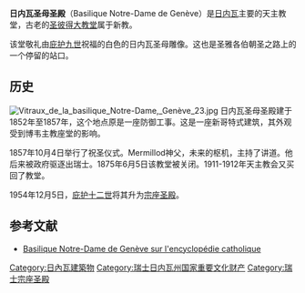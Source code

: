 {{Infobox religious building
| building_name   = 日内瓦圣母圣殿
| image         = Notre-Dame a Geneve-2.jpg
| latitude      = 46.208705
| longitude     = 6.142001
| location         = 瑞士[[日内瓦|日内瓦]]
| religious_affiliation         = [[罗马天主教|罗马天主教]]
| type          = [[宗座圣殿|宗座圣殿]]
| groundbreaking  = 1852年
| year_completed     = 1857年
}}
'''日内瓦圣母圣殿'''（Basilique Notre-Dame de Genève）是[[日内瓦|日内瓦]]主要的天主教堂，古老的[[圣彼得大教堂_(日内瓦)|圣彼得大教堂]]属于新教。

该堂敬礼由[[庇护九世|庇护九世]]祝福的白色的日内瓦圣母雕像。这也是圣雅各伯朝圣之路上的一个停留的站口。 

==历史==
[[File:Vitraux_de_la_basilique_Notre-Dame,_Genève_23.jpg|thumb]]
日内瓦圣母圣殿建于1852年至1857年，这个地点原是一座防御工事。这是一座新哥特式建筑，其外观受到博韦主教座堂的影响。

1857年10月4日举行了祝圣仪式。Mermillod神父，未来的枢机，主持了讲道。他后来被政府驱逐出瑞士。1875年6月5日该教堂被关闭。1911-1912年天主教会又买回了教堂。 

1954年12月5日，[[庇护十二世|庇护十二世]]将其升为[[宗座圣殿|宗座圣殿]]。

== 参考文献 ==
* [https://web.archive.org/web/20080618015159/http://fr.wikikto.eu/index.php/Basilique_Notre-Dame_de_Gen%C3%A8ve Basilique Notre-Dame de Genève sur l'encyclopédie catholique]

[[Category:日內瓦建築物|Category:日內瓦建築物]]
[[Category:瑞士日内瓦州国家重要文化财产|Category:瑞士日内瓦州国家重要文化财产]]
[[Category:瑞士宗座圣殿|Category:瑞士宗座圣殿]]